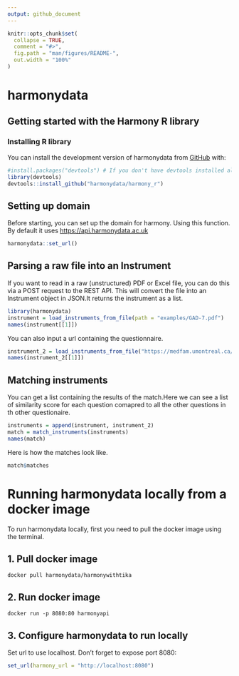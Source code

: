 ```yaml
---
output: github_document
---
```


<!-- README.md is generated from README.Rmd. Please edit that file -->

```r
knitr::opts_chunk$set(
  collapse = TRUE,
  comment = "#>",
  fig.path = "man/figures/README-",
  out.width = "100%"
)
```

# harmonydata

## Getting started with the Harmony R library

### Installing R library

You can install the development version of harmonydata from [GitHub](https://github.com/harmonydata/harmony_r) with:

```r
#install.packages("devtools") # If you don't have devtools installed already.
library(devtools)
devtools::install_github("harmonydata/harmony_r")
```

## Setting up domain

Before starting, you can set up the domain for harmony. Using this function. By default it uses [https://api.harmonydata.ac.uk](https://api.harmonydata.ac.uk){.uri}

```r
harmonydata::set_url()
```

## Parsing a raw file into an Instrument

If you want to read in a raw (unstructured) PDF or Excel file, you can do this via a POST request to the REST API. This will convert the file into an Instrument object in JSON.It returns the instrument as a list.

```r
library(harmonydata)
instrument = load_instruments_from_file(path = "examples/GAD-7.pdf")
names(instrument[[1]])

```

You can also input a url containing the questionnaire.

```r
instrument_2 = load_instruments_from_file("https://medfam.umontreal.ca/wp-content/uploads/sites/16/GAD-7-fran%C3%A7ais.pdf") 
names(instrument_2[[1]])
```

## Matching instruments

You can get a list containing the results of the match.Here we can see a list of similarity score for each question comapred to all the other questions in th other questionaire.

```r
instruments = append(instrument, instrument_2)
match = match_instruments(instruments)
names(match)
```

Here is how the matches look like.

```r

match$matches
```

# Running harmonydata locally from a docker image

To run harmonydata locally, first you need to pull the docker image using the terminal.

## 1. Pull docker image

``` shell
docker pull harmonydata/harmonywithtika
```

## 2. Run docker image

``` shell
docker run -p 8080:80 harmonyapi
```

## 3. Configure harmonydata to run locally

Set url to use localhost. Don't forget to expose port 8080:

```r
set_url(harmony_url = "http://localhost:8080")
```
